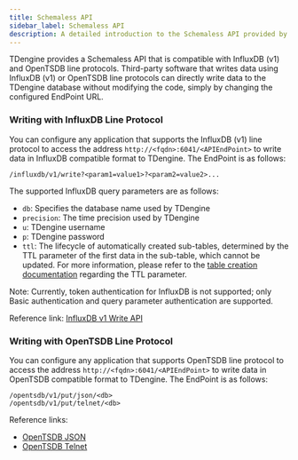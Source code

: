 ```yaml
---
title: Schemaless API
sidebar_label: Schemaless API
description: A detailed introduction to the Schemaless API provided by TDengine.
---
```


TDengine provides a Schemaless API that is compatible with InfluxDB (v1) and OpenTSDB line protocols. Third-party software that writes data using InfluxDB (v1) or OpenTSDB line protocols can directly write data to the TDengine database without modifying the code, simply by changing the configured EndPoint URL.

### Writing with InfluxDB Line Protocol

You can configure any application that supports the InfluxDB (v1) line protocol to access the address `http://<fqdn>:6041/<APIEndPoint>` to write data in InfluxDB compatible format to TDengine. The EndPoint is as follows:
```text
/influxdb/v1/write?<param1=value1>?<param2=value2>...
```

The supported InfluxDB query parameters are as follows:

- `db`: Specifies the database name used by TDengine
- `precision`: The time precision used by TDengine
- `u`: TDengine username
- `p`: TDengine password
- `ttl`: The lifecycle of automatically created sub-tables, determined by the TTL parameter of the first data in the sub-table, which cannot be updated. For more information, please refer to the [table creation documentation](/../../taos-sql/table/#创建表) regarding the TTL parameter.

Note: Currently, token authentication for InfluxDB is not supported; only Basic authentication and query parameter authentication are supported.

Reference link: [InfluxDB v1 Write API](https://docs.influxdata.com/influxdb/v2.0/reference/api/influxdb-1x/write/)

### Writing with OpenTSDB Line Protocol

You can configure any application that supports OpenTSDB line protocol to access the address `http://<fqdn>:6041/<APIEndPoint>` to write data in OpenTSDB compatible format to TDengine. The EndPoint is as follows:

```text
/opentsdb/v1/put/json/<db>
/opentsdb/v1/put/telnet/<db>
```

Reference links:
  - [OpenTSDB JSON](http://opentsdb.net/docs/build/html/api_http/put.html)
  - [OpenTSDB Telnet](http://opentsdb.net/docs/build/html/api_telnet/put.html)
